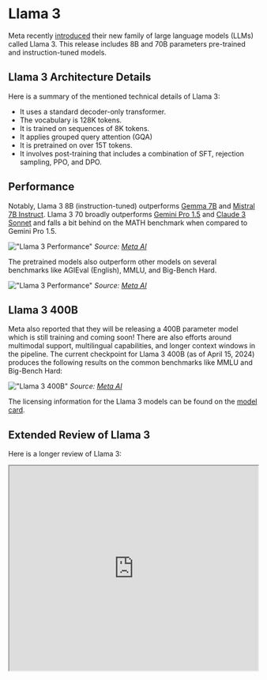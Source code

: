 # Llama 3


Meta recently [introduced](https://llama.meta.com/llama3/) their new family of large language models (LLMs) called Llama 3. This release includes 8B and 70B parameters pre-trained and instruction-tuned models. 

## Llama 3 Architecture Details 

Here is a summary of the mentioned technical details of Llama 3:

- It uses a standard decoder-only transformer.
- The vocabulary is 128K tokens.
- It is trained on sequences of 8K tokens.
- It applies grouped query attention (GQA)
- It is pretrained on over 15T tokens.
- It involves post-training that includes a combination of SFT, rejection sampling, PPO, and DPO.

## Performance

Notably, Llama 3 8B (instruction-tuned) outperforms [Gemma 7B](https://promptingguide.agie.ai/models/gemma) and [Mistral 7B Instruct](https://promptingguide.agie.ai/models/mistral-7b). Llama 3 70 broadly outperforms [Gemini Pro 1.5](https://promptingguide.agie.ai/models/gemini-pro) and [Claude 3 Sonnet](https://promptingguide.agie.ai/models/claude-3) and falls a bit behind on the MATH benchmark when compared to Gemini Pro 1.5.

!["Llama 3 Performance"](../../img/llama3/llama-instruct-performance.png)
*Source: [Meta AI](https://ai.meta.com/blog/meta-llama-3/)*

The pretrained models also outperform other models on several benchmarks like AGIEval (English), MMLU, and Big-Bench Hard.

!["Llama 3 Performance"](../../img/llama3/llama3-pretrained-results.png)
*Source: [Meta AI](https://ai.meta.com/blog/meta-llama-3/)*

## Llama 3 400B

Meta also reported that they will be releasing a 400B parameter model which is still training and coming soon! There are also efforts around multimodal support, multilingual capabilities, and longer context windows in the pipeline. The current checkpoint for Llama 3 400B (as of April 15, 2024) produces the following results on the common benchmarks like MMLU and Big-Bench Hard:

!["Llama 3 400B"](../../img/llama3/llama-400b.png)
*Source: [Meta AI](https://ai.meta.com/blog/meta-llama-3/)*

The licensing information for the Llama 3 models can be found on the [model card](https://github.com/meta-llama/llama3/blob/main/MODEL_CARD.md).

## Extended Review of Llama 3

Here is a longer review of Llama 3:

<iframe width="100%"
  height="415px"
  src="https://www.youtube.com/embed/h2aEmciRd6U?si=m7-xXu5IWpB-6mE0" allow="accelerometer; autoplay; clipboard-write; encrypted-media; gyroscope; picture-in-picture"
  allowFullScreen
  />
